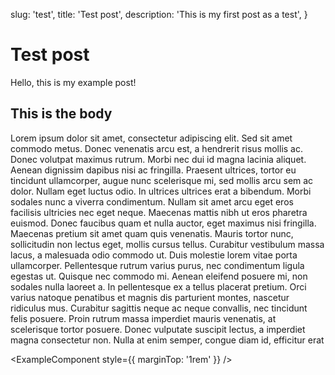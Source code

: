   slug: 'test',
  title: 'Test post',
  description: 'This is my first post as a test',
}

# Test post

Hello, this is my example post!

## This is the body

Lorem ipsum dolor sit amet, consectetur adipiscing elit. Sed sit amet commodo metus. Donec venenatis arcu est, a hendrerit risus mollis ac.
Donec volutpat maximus rutrum. Morbi nec dui id magna lacinia aliquet. Aenean dignissim dapibus nisi ac fringilla.
Praesent ultrices, tortor eu tincidunt ullamcorper, augue nunc scelerisque mi, sed mollis arcu sem ac dolor.
Nullam eget luctus odio. In ultrices ultrices erat a bibendum. Morbi sodales nunc a viverra condimentum.
Nullam sit amet arcu eget eros facilisis ultricies nec eget neque. Maecenas mattis nibh ut eros pharetra euismod.
Donec faucibus quam et nulla auctor, eget maximus nisi fringilla. Maecenas pretium sit amet quam quis venenatis. Mauris tortor nunc, sollicitudin non lectus eget, mollis cursus tellus. Curabitur vestibulum massa lacus, a malesuada odio commodo ut. Duis molestie lorem vitae porta ullamcorper. Pellentesque rutrum varius purus, nec condimentum ligula egestas ut. Quisque nec commodo mi.
Aenean eleifend posuere mi, non sodales nulla laoreet a. In pellentesque ex a tellus placerat pretium. Orci varius natoque penatibus et magnis dis parturient montes, nascetur ridiculus mus. Curabitur sagittis neque ac neque convallis, nec tincidunt felis posuere. Proin rutrum massa imperdiet mauris venenatis, at scelerisque tortor posuere. Donec vulputate suscipit lectus, a imperdiet magna consectetur non. Nulla at enim semper, congue diam id, efficitur erat

<ExampleComponent style={{ marginTop: '1rem' }} />
